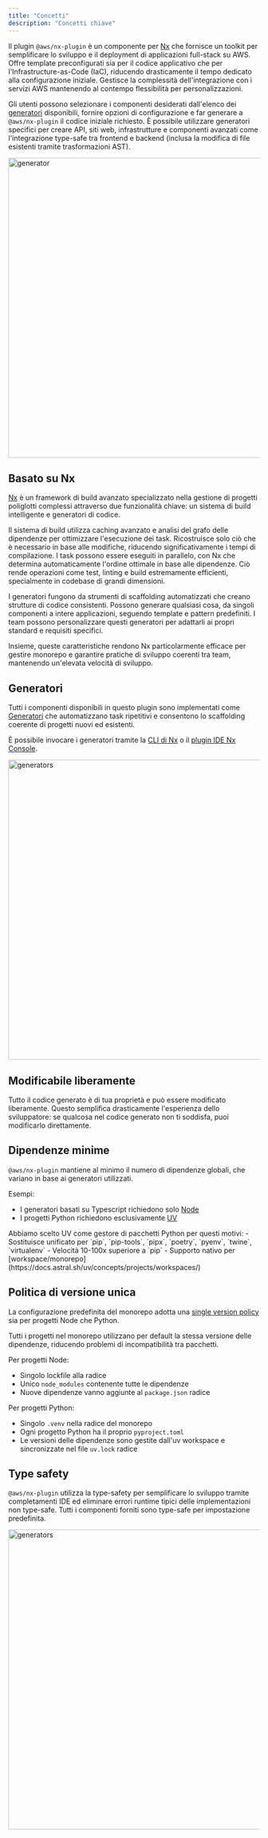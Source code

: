 ```yaml
---
title: "Concetti"
description: "Concetti chiave"
---
```





Il plugin `@aws/nx-plugin` è un componente per [Nx](https://nx.dev/) che fornisce un toolkit per semplificare lo sviluppo e il deployment di applicazioni full-stack su AWS. Offre template preconfigurati sia per il codice applicativo che per l'Infrastructure-as-Code (IaC), riducendo drasticamente il tempo dedicato alla configurazione iniziale. Gestisce la complessità dell'integrazione con i servizi AWS mantenendo al contempo flessibilità per personalizzazioni.

Gli utenti possono selezionare i componenti desiderati dall'elenco dei [generatori](#generators) disponibili, fornire opzioni di configurazione e far generare a `@aws/nx-plugin` il codice iniziale richiesto. È possibile utilizzare generatori specifici per creare API, siti web, infrastrutture e componenti avanzati come l'integrazione type-safe tra frontend e backend (inclusa la modifica di file esistenti tramite trasformazioni AST).

<Image src={websiteGeneratorGif} alt="generator" width="800" height="600" />

## Basato su Nx

[Nx](https://nx.dev) è un framework di build avanzato specializzato nella gestione di progetti poliglotti complessi attraverso due funzionalità chiave: un sistema di build intelligente e generatori di codice.

Il sistema di build utilizza caching avanzato e analisi del grafo delle dipendenze per ottimizzare l'esecuzione dei task. Ricostruisce solo ciò che è necessario in base alle modifiche, riducendo significativamente i tempi di compilazione. I task possono essere eseguiti in parallelo, con Nx che determina automaticamente l'ordine ottimale in base alle dipendenze. Ciò rende operazioni come test, linting e build estremamente efficienti, specialmente in codebase di grandi dimensioni.

I generatori fungono da strumenti di scaffolding automatizzati che creano strutture di codice consistenti. Possono generare qualsiasi cosa, da singoli componenti a intere applicazioni, seguendo template e pattern predefiniti. I team possono personalizzare questi generatori per adattarli ai propri standard e requisiti specifici.

Insieme, queste caratteristiche rendono Nx particolarmente efficace per gestire monorepo e garantire pratiche di sviluppo coerenti tra team, mantenendo un'elevata velocità di sviluppo.

## Generatori

Tutti i componenti disponibili in questo plugin sono implementati come [Generatori](https://nx.dev/features/generate-code) che automatizzano task ripetitivi e consentono lo scaffolding coerente di progetti nuovi ed esistenti.

È possibile invocare i generatori tramite la [CLI di Nx](https://nx.dev/features/generate-code#invoke-generators) o il [plugin IDE Nx Console](https://nx.dev/getting-started/editor-setup).

<Image src={generatorsJpg} alt="generators" width="800" height="600" />

## Modificabile liberamente

Tutto il codice generato è di tua proprietà e può essere modificato liberamente. Questo semplifica drasticamente l'esperienza dello sviluppatore: se qualcosa nel codice generato non ti soddisfa, puoi modificarlo direttamente.

## Dipendenze minime

`@aws/nx-plugin` mantiene al minimo il numero di dipendenze globali, che variano in base ai generatori utilizzati.

Esempi:

- I generatori basati su Typescript richiedono solo [Node](https://nodejs.org/en/download)
- I progetti Python richiedono esclusivamente [UV](https://docs.astral.sh/uv/)

<Aside>
  Abbiamo scelto UV come gestore di pacchetti Python per questi motivi:
  - Sostituisce unificato per `pip`, `pip-tools`, `pipx`, `poetry`, `pyenv`, `twine`, `virtualenv`
  - Velocità 10-100x superiore a `pip`
  - Supporto nativo per [workspace/monorepo](https://docs.astral.sh/uv/concepts/projects/workspaces/)
</Aside>

## Politica di versione unica

La configurazione predefinita del monorepo adotta una [single version policy](https://nx.dev/concepts/decisions/dependency-management#single-version-policy) sia per progetti Node che Python.

Tutti i progetti nel monorepo utilizzano per default la stessa versione delle dipendenze, riducendo problemi di incompatibilità tra pacchetti.

Per progetti Node:
- Singolo lockfile alla radice
- Unico `node_modules` contenente tutte le dipendenze
- Nuove dipendenze vanno aggiunte al `package.json` radice

Per progetti Python:
- Singolo `.venv` nella radice del monorepo
- Ogni progetto Python ha il proprio `pyproject.toml`
- Le versioni delle dipendenze sono gestite dall'uv workspace e sincronizzate nel file `uv.lock` radice

## Type safety

`@aws/nx-plugin` utilizza la type-safety per semplificare lo sviluppo tramite completamenti IDE ed eliminare errori runtime tipici delle implementazioni non type-safe. Tutti i componenti forniti sono type-safe per impostazione predefinita.

<Image src={typeSafetyGif} alt="generators" width="800" height="600" />
